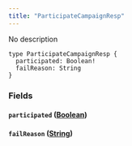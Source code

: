 ```yaml
---
title: "ParticipateCampaignResp"
---
```


No description

```
type ParticipateCampaignResp {
  participated: Boolean!
  failReason: String
}

```

### Fields[](#fields "Direct link to heading")

#### `participated` ([Boolean](/developer/graphql-api/references/scalars/boolean))[](#participated-boolean "Direct link to heading")

#### `failReason` ([String](/developer/graphql-api/references/scalars/string))[](#failreason-string "Direct link to heading")